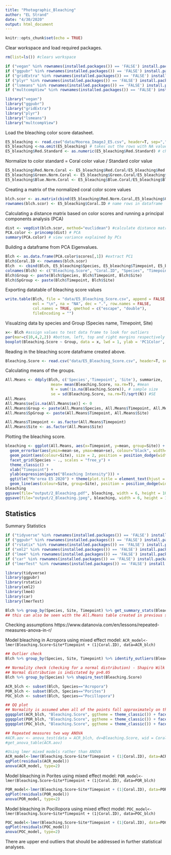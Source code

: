 ```yaml
---
title: "Photographic_Bleaching"
author: "EL Strand"
date: "4/30/2020"
output: html_document
---
```


```r
knitr::opts_chunk$set(echo = TRUE)
```

Clear workspace and load required packages. 
```r
rm(list=ls()) #clears workspace 

if ("vegan" %in% rownames(installed.packages()) == 'FALSE') install.packages('vegan') 
if ("ggpubr" %in% rownames(installed.packages()) == 'FALSE') install.packages('ggpubr') 
if ("gridExtra" %in% rownames(installed.packages()) == 'FALSE') install.packages('gridExtra') 
if ("plyr" %in% rownames(installed.packages()) == 'FALSE') install.packages('plyr') 
if ("lsmeans" %in% rownames(installed.packages()) == 'FALSE') install.packages('lsmeans') 
if ("multcompView" %in% rownames(installed.packages()) == 'FALSE') install.packages('multcompView') 

library("vegan")
library("ggpubr")
library("gridExtra")
library("plyr") 
library("lsmeans")
library("multcompView")
```

Load the bleaching color score datasheet. 
```r
E5_bleaching <- read.csv("data/Moorea_ImageJ_E5.csv", header=T, sep=",", na.string="NA") #read in data file
E5_bleaching <-na.omit(E5_bleaching) # takes out the rows with NA value
E5_bleaching$Red.Standard <- as.numeric(E5_bleaching$Red.Standard) # changing Red Standard values to numeric instead of factor
```

Normalize to color standard
= Coral color value / Standard color value
```r
E5_bleaching$Red.Norm.Coral <- E5_bleaching$Red.Coral/E5_bleaching$Red.Standard 
E5_bleaching$Green.Norm.Coral <- E5_bleaching$Green.Coral/E5_bleaching$Green.Standard
E5_bleaching$Blue.Norm.Coral <- E5_bleaching$Blue.Coral/E5_bleaching$Blue.Standard 
```

Creating a matrix of the normalized coral color score values
```r
blch.scor <- as.matrix(cbind(E5_bleaching$Red.Norm.Coral,E5_bleaching$Green.Norm.Coral,E5_bleaching$Blue.Norm.Coral))
rownames(blch.scor) <- E5_bleaching$Coral.ID # name rows in dataframe
```

Calculating a distance matrix based on color scores and running a principal components analysis (PCA)
```r
dist <- vegdist(blch.scor, method="euclidean") #calculate distance matrix of color scores
PCA.color <- princomp(dist) # PCA
summary(PCA.color) # view variance explained by PCs
```

Building a dataframe from PCA Eigenvalues. 
```r
Blch <- as.data.frame(PCA.color$scores[,1]) #extract PC1
Blch$Coral.ID <- rownames(blch.scor)
Blch  <- cbind(Blch, E5_bleaching$Species, E5_bleaching$Timepoint, E5_bleaching$Site) #make a dataframe of PC1 and experiment factors
colnames(Blch) <- c("Bleaching.Score", "Coral.ID", "Species", "Timepoint", "Site")
Blch$Group <- paste(Blch$Species, Blch$Timepoint, Blch$Site)
Blch$SpGroup <- paste(Blch$Timepoint, Blch$Site)
```

Exporting datatable of bleaching score values
```r
write.table(Blch, file = "data/E5_Bleaching_Score.csv", append = FALSE, quote = TRUE, sep = ",",
            eol = "\n", na = "NA", dec = ".", row.names = FALSE,
            col.names = TRUE, qmethod = c("escape", "double"),
            fileEncoding = "")
```

Visualzing data by species and Group (Species name, Timepoint, Site)
```r
x<- Blch #assign values to test data frame to look for outliers
par(mar=c(10,4,2,2)) #bottom, left, top and right margins respectively
boxplot(Bleaching.Score ~ Group, data = x, lwd = 1, ylab = 'PC1Color', las=2, cex=0.8) #plot boxplot of PC1 color score by Group: Species, Timepoint, Site 
```

Reading in the bleaching score dataframe created above.
```r
Bleaching.Score <- read.csv("data/E5_Bleaching_Score.csv", header=T, sep=",", na.string="NA") #read in data file
```

Calculating means of the groups.  
```r
All.Means <- ddply(Blch, c('Species','Timepoint', 'Site'), summarize,
                    mean= mean(Bleaching.Score, na.rm=T), #mean 
                    N = sum(!is.na(Bleaching.Score)), # sample size
                    se = sd(Bleaching.Score, na.rm=T)/sqrt(N)) #SE
All.Means
All.Means$se[is.na(All.Means$se)] <- 0
All.Means$Group <- paste(All.Means$Species, All.Means$Timepoint, All.Means$Site)
All.Means$SpGroup <- paste(All.Means$Timepoint, All.Means$Site)

All.Means$Timepoint <- as.factor(All.Means$Timepoint)
All.Means$Site <- as.factor(All.Means$Site)

```

Plotting the bleaching score. 
```r
bleaching <- ggplot(All.Means, aes(x=Timepoint, y=mean, group=Site)) + 
  geom_errorbar(aes(ymin=mean-se, ymax=mean+se), colour="black", width=0.1, position = position_dodge(width = 0.1)) +
  geom_point(aes(colour=Site), size = 2, position = position_dodge(width = 0.1)) +
  facet_grid(Species ~ ., scales = "free_y") +
  theme_classic() + 
  xlab("Timepoint") +
  ylab(expression(paste("Bleaching Intensity"))) + 
  ggtitle("Mo'orea E5 2020") + theme(plot.title = element_text(hjust = 0.5)) + 
  geom_line(aes(colour=Site, group=Site), position = position_dodge(width = 0.1), alpha=0.4) # colour, group both depend on cond2
bleaching
ggsave(file="output/2_Bleaching.pdf", bleaching, width = 6, height = 10, units = c("in"))
ggsave(file="output/2_Bleaching.jpeg", bleaching, width = 6, height = 10, units = c("in"))
```

## Statistics 

Summary Statistics 
```r
if ("tidyverse" %in% rownames(installed.packages()) == 'FALSE') install.packages('tidyverse') 
if ("ggpubr" %in% rownames(installed.packages()) == 'FALSE') install.packages('ggpubr') 
if ("rstatix" %in% rownames(installed.packages()) == 'FALSE') install.packages('rstatix') 
if ("xml2" %in% rownames(installed.packages()) == 'FALSE') install.packages('xml2') 
if ("lme4" %in% rownames(installed.packages()) == 'FALSE') install.packages('lme4') 
if ("car" %in% rownames(installed.packages()) == 'FALSE') install.packages('car') 
if ("lmerTest" %in% rownames(installed.packages()) == 'FALSE') install.packages('lmerTest') 

library(tidyverse)
library(ggpubr)
library(rstatix)
library(xml2)
library(lme4)
library(car)
library(lmerTest)

Blch %>% group_by(Species, Site, Timepoint) %>% get_summary_stats(Bleaching.Score, type = "mean_sd")
## this can also be seen with the All.Means table created in previous steps
```


Checking assumptions 
https://www.datanovia.com/en/lessons/repeated-measures-anova-in-r/

Model bleaching in Acropora using mixed effect model: `ACR_model<-lmer(Bleaching.Score~Site*Timepoint + (1|Coral.ID), data=ACR_blch)`
```r
## Outlier check
Blch %>% group_by(Species, Site, Timepoint) %>% identify_outliers(Bleaching.Score)

## Normality check (checking for a normal distribution) - Shapiro Wilk's Test of Normality
## Normal distribution is indictated by p>0.05
Blch %>% group_by(Species) %>% shapiro_test(Bleaching.Score)

ACR_blch <- subset(Blch, Species=="Acropora")
POR_blch <- subset(Blch, Species=="Porites")
POC_blch <- subset(Blch, Species=="Pocillopora")

## QQ plot 
## Normality is assumed when all of the points fall approximately on the reference line (aka don't want tails on either end)
ggqqplot(ACR_blch, "Bleaching.Score", ggtheme = theme_classic()) + facet_grid(Site ~ Timepoint, labeller = "label_both")
ggqqplot(POR_blch, "Bleaching.Score", ggtheme = theme_classic()) + facet_grid(Site ~ Timepoint, labeller = "label_both")
ggqqplot(POC_blch, "Bleaching.Score", ggtheme = theme_classic()) + facet_grid(Site ~ Timepoint, labeller = "label_both")

## Repeated measures two way ANOVA 
#ACR.aov <- anova_test(data = ACR_blch, dv=Bleaching.Score, wid = Coral.ID, within = c(Site, Timepoint))
#get_anova_table(ACR.aov)

#Using lmer mixed models rather than ANOVA
ACR_model<-lmer(Bleaching.Score~Site*Timepoint + (1|Coral.ID), data=ACR_blch)
qqPlot(residuals(ACR_model))
anova(ACR_model, type=2)

```

Model bleaching in Porites using mixed effect model: `POR_model<-lmer(Bleaching.Score~Site*Timepoint + (1|Coral.ID), data=POR_blch)`
```r
POR_model<-lmer(Bleaching.Score~Site*Timepoint + (1|Coral.ID), data=POR_blch)
qqPlot(residuals(POR_model))
anova(POR_model, type=2)
```

Model bleaching in Pocillopora using mixed effect model: `POC_model<-lmer(Bleaching.Score~Site*Timepoint + (1|Coral.ID), data=POC_blch)`
```r
POC_model<-lmer(Bleaching.Score~Site*Timepoint + (1|Coral.ID), data=POC_blch)
qqPlot(residuals(POC_model))
anova(POC_model, type=2)
```

There are upper end outliers that should be addressed in further statistical analyses.  













